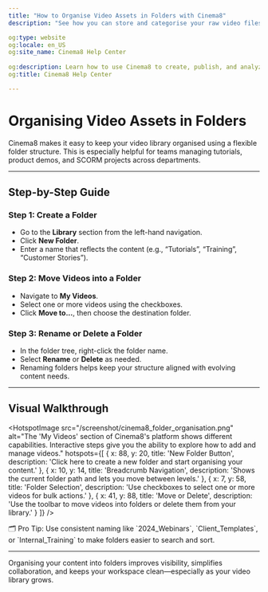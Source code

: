 ---
title: "How to Organise Video Assets in Folders with Cinema8"
description: "See how you can store and categorise your raw video files and projects with our folder system; built for efficient workflows. Visit Cinema8."

og:type: website
og:locale: en_US
og:site_name: Cinema8 Help Center
 
og:description: Learn how to use Cinema8 to create, publish, and analyze interactive videos.
og:title: Cinema8 Help Center

---


# Organising Video Assets in Folders

Cinema8 makes it easy to keep your video library organised using a flexible folder structure. This is especially helpful for teams managing tutorials, product demos, and SCORM projects across departments.

---

## Step-by-Step Guide

<Steps>

### Step 1: Create a Folder

- Go to the **Library** section from the left-hand navigation.
- Click **New Folder**.
- Enter a name that reflects the content (e.g., “Tutorials”, “Training”, “Customer Stories”).

### Step 2: Move Videos into a Folder

- Navigate to **My Videos**.
- Select one or more videos using the checkboxes.
- Click **Move to...**, then choose the destination folder.

### Step 3: Rename or Delete a Folder

- In the folder tree, right-click the folder name.
- Select **Rename** or **Delete** as needed.
- Renaming folders helps keep your structure aligned with evolving content needs.

</Steps>

---

## Visual Walkthrough

<HotspotImage
  src="/screenshot/cinema8_folder_organisation.png"
  alt="The 'My Videos' section of Cinema8's platform shows different capabilities. Interactive steps give you the ability to explore how to add and manage videos."
  hotspots={[
    {
      x: 88,
      y: 20,
      title: 'New Folder Button',
      description: 'Click here to create a new folder and start organising your content.'
    },
    {
      x: 10,
      y: 14,
      title: 'Breadcrumb Navigation',
      description: 'Shows the current folder path and lets you move between levels.'
    },
    {
      x: 7,
      y: 58,
      title: 'Folder Selection',
      description: 'Use checkboxes to select one or more videos for bulk actions.'
    },
    {
      x: 41,
      y: 88,
      title: 'Move or Delete',
      description: 'Use the toolbar to move videos into folders or delete them from your library.'
    }
  ]}
/>

<Callout type="info">
🗂️ Pro Tip: Use consistent naming like `2024_Webinars`, `Client_Templates`, or `Internal_Training` to make folders easier to search and sort.
</Callout>

---

Organising your content into folders improves visibility, simplifies collaboration, and keeps your workspace clean—especially as your video library grows.
